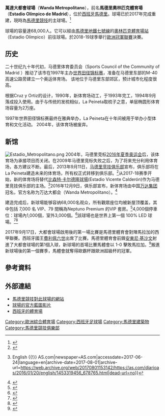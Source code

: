 {{noteTA
|G1=Football
|1=zh-hans:马竞;zh-hk:馬體會;zh-tw:馬競;zh-sg:体马;
|2=zh-hans:马德里竞技; zh-tw:馬德里競技; zh-hk:馬德里體育會;
}}
{{Infobox stadium
| stadium_name = 萬達大都會球場<br />Wanda Metropolitano
| nickname = 
| image = [[File:_Estadio_Wanda_Metropolitano_(2018).jpg|280px]]
| fullname = Estadio de la Comunidad
| location = [[西班牙|西班牙]][[馬德里|馬德里]]
| coordinates = {{coord|40|26|10|N|3|35|58|W|type:landmark|display=inline,title}}
| broke_ground = 1990年
| built = 1990年 - 1994年
| opened = 1994年9月6日
| closed = 2004年
| renovated = 2017年
| expanded = 2011年11月8日至2017年6月30日
| owner = [[马德里自治区|马德里自治区]] (1992–2002) <br/>[[馬德里市政府|馬德里市政府]] (2002–2017)<br/>[[马德里竞技俱乐部|马德里竞技]]<br/>(2017–)<ref>{{cite web|title=El Ayuntamiento venderá la parcela de La Peineta al Atlético|url=http://ccaa.elpais.com/ccaa/2016/02/28/madrid/1456688895_983392.html|website=www.elpais.com|accessdate=2017-09-16|archive-date=2017-05-06|archive-url=https://web.archive.org/web/20170506163444/http://ccaa.elpais.com/ccaa/2016/02/28/madrid/1456688895_983392.html|dead-url=no}}</ref>
| operator = [[馬德里競技俱樂部|馬德里競技]]
| surface = 草地
| main_contractors  =[[西班牙營建集團|FCC]] 
| record_attendance = 64,393<br/>Atlético Madrid v Barcelona (14 October 2017)<ref>[http://www.laliga.es/en/live/temporada-2017-2018/laliga-santander/8/atletico_barcelona Atlético Madrid 1–1 Barcelona] {{Wayback|url=http://www.laliga.es/en/live/temporada-2017-2018/laliga-santander/8/atletico_barcelona |date=20190402162611 }}; La Liga</ref>
| construction_cost = 1994年：4500萬[[歐元|歐元]] <br />2017年：2億7000萬[[歐元|歐元]]（擴建）
| tenants           = [[马德里竞技俱乐部|马德里竞技]] (2017–present)
| publictransit     = {{rail-interchange|metro}} [[Estadio_Metropolitano_(Madrid_Metro)|Estadio Metropolitano]]
| reopened         = 2017年9月16日
| architect = Cruz y Ortiz Arquitectos
| structural engineer =
| services engineer = 
| general_contractor = [[西班牙營建集團|FCC]]
| project_manager = 
| former_names = 
| tenants = [[馬德里競技俱樂部|馬德里競技]]（2017–）<br />（投資於2020年歐洲足球錦標賽）<br/> [[馬哈達翁達閃電|馬哈達翁達閃電]] (2018-)
| seating_capacity = 68,000
| dimensions = 105 × 68米
}}

'''萬達大都會球場'''（'''Wanda Metropolitano'''），前名'''馬德里奧林匹克體育場'''（'''Estadio Olímpico de Madrid'''），位於[[西班牙|西班牙]][[馬德里|馬德里]]。球場已於2017年完成重建，現時為[[馬德里競技俱樂部|馬德里競技]]的主球場。<ref>{{Cite web |url=http://www.marca.com/2013/09/11/futbol/equipos/atletico/1378900381.html |title=El Atleti cambiará de estadio en la 2016-2017 |access-date=2014-09-13 |archive-date=2020-12-13 |archive-url=https://web.archive.org/web/20201213131035/https://www.marca.com/2013/09/11/futbol/equipos/atletico/1378900381.html |dead-url=no }}</ref>

球場的容量達68,000人。它可以經由[[馬德里地鐵|馬德里地鐵]][[七號線_(馬德里地鐵)|七號線]]的[[奧林匹克體育場站|奧林匹克體育場站]]（Estadio Olímpico）前往球場。於2018-19球季舉行[[歐洲冠軍聯賽|歐洲冠軍聯賽]]決賽。

== 历史 ==
二十世纪九十年代初，马德里体育委员会（Sports Council of the Community of Madrid ）推动了该市在1997年主办[[世界田径锦标赛|世界田径锦标赛]]，准备在马德里东部的M-40高速公路旁建立一个奥运体育场。 该地位于马德里东部郊区，预计城市化程度很高。

根据Cruz y Ortiz的设计，1990年，新体育场动工，于1993年完工，1994年9月落成投入使用。由于与传统的发梳相似，La Peineta取梳子之意，单层椭圆形体育场容量为2万座。

1997年世界田径锦标赛最终在雅典举办，La Peineta在十年间被用于举办小型体育和文化活动。 2004年，该体育场被废弃。

== 新馆 ==
[[File:Estadio_Metropolitano.png|alt=Interior of the stadium during a match in 2017]]
2004年，马德里竞标[[2016年夏季奥运会|2016年夏季奥运会]]后，该体育场为承接项目而关闭。在2009年马德里竞标失败之后，为了将​​来充分利用体育场，各方建议不断。最后，2013年9月11日，[[马德里竞技俱乐部|马德里竞技俱乐部]]宣布，俱乐部将在La Peineta建造未来的体育场，所有权正式转移到俱乐部。<ref>{{Cite news|url=http://www.elmundo.es/madrid/2016/11/23/58357ee546163f30158b45f0.html|title=El Ayuntamiento de Madrid bendice la compra de La Peineta por parte del Atlético|newspaper=ELMUNDO|accessdate=2017-06-24|language=es|archive-date=2016-12-10|archive-url=https://web.archive.org/web/20161210010657/http://www.elmundo.es/madrid/2016/11/23/58357ee546163f30158b45f0.html|dead-url=no}}</ref>从2017-18赛季开始，新的体育场将替代[[比森特·卡尔德隆球場|比森特·卡尔德隆球場]](Estadio Vicente Calderón)作为马德里竞技俱乐部的主场。<ref>{{Cite news|url=http://as.com/diarioas/2016/01/20/english/1453319456_678765.html|title=Atlético Madrid's new stadium coming along a treat {{!}} English {{!}} AS.com|newspaper=AS.com|accessdate=2017-06-24|language=en|archive-date=2017-08-01|archive-url=https://web.archive.org/web/20170801153142/https://as.com/diarioas/2016/01/20/english/1453319456_678765.html|dead-url=no}}</ref>2016年12月9日，俱乐部宣布，新体育场由中国[[万达集团|万达集团]]冠名，官方名称为万达大都会（Wanda Metropolitano）。<ref>{{Cite web|url=http://www.atleticodemadrid.com/noticias/presentamos-el-wanda-metropolitano|title=Club Atlético de Madrid - Presentamos el Wanda Metropolitano|accessdate=2017-06-24|work=Club Atlético de Madrid|language=es-ES|archive-date=2016-12-12|archive-url=https://web.archive.org/web/20161212014922/http://www.atleticodemadrid.com/noticias/presentamos-el-wanda-metropolitano|dead-url=no}}</ref> 

建造完成后，新球場能够容纳68,000名观众，所有觀眾座位均被新屋顶覆盖，其中包括 7,000 名 VIP、79 間稱為Neptuno Premium 的VIP 套房。<ref>{{Cite web|url=http://stadiumdb.com/constructions/esp/estadio_la_peineta|title=Construction: Wanda Metropolitano (Estadio Olimpico de la Peineta) – StadiumDB.com|accessdate=2017-06-24|work=stadiumdb.com|language=en|archive-date=2018-06-12|archive-url=https://web.archive.org/web/20180612162115/http://stadiumdb.com/constructions/esp/estadio_la_peineta|dead-url=no}}</ref>4,000個停車位：球場內1,000個，室外3,000個。<ref>{{cite web|url=http://www.atleticodemadrid.com/atm/ubicacion-del-wanda-metropolitano|title=La instalación cuenta con 4.000 plazas de parking dedicadas para los días de partido|website=Atletico de Madrid.com|access-date=11 April 2017|archive-date=5 April 2017|archive-url=https://web.archive.org/web/20170405172108/http://www.atleticodemadrid.com/atm/ubicacion-del-wanda-metropolitano|url-status=live}}</ref>該球場也是世界上第一個 100% LED 球場。<ref>{{Cite web|title=Official Atlético de Madrid Website - Features|url=https://en.atleticodemadrid.com/atm/features|access-date=2021-09-07|website=Club Atlético de Madrid|language=en|archive-date=2020-06-06|archive-url=https://web.archive.org/web/20200606052429/http://en.atleticodemadrid.com/atm/features|dead-url=no}}</ref><ref>{{Cite web|date=2020-05-03|title=Estadio Wanda Metropolitano|url=https://lasrosasmadrid.com/estadio-wanda-metropolitano/|access-date=2021-09-07|website=Las Rosas Madrid|language=es|archive-date=2021-11-17|archive-url=https://web.archive.org/web/20211117191038/https://lasrosasmadrid.com/estadio-wanda-metropolitano/|dead-url=no}}</ref>

2017年9月17日，大都會球場啟用後的第一場比賽是馬德里體育會對陣馬拉加的西甲聯賽。西班牙國王[[費利佩六世|費利佩六世]]出席了比賽。馬德里體育會前鋒[[安東尼·基沙文|安東尼·基沙文]]射進了大都會球場的第1個入球，新球場的首場比賽馬體會以 1-0 擊敗馬拉加。<ref>{{cite news|last1=Lowe|first1=Sid|title=A stadium called Wanda: opening night at Atlético Madrid's new home|url=https://www.theguardian.com/football/blog/2017/sep/18/a-stadium-called-wanda-opening-night-at-atletico-madrids-new-home|access-date=23 September 2017|work=The Guardian|date=18 September 2017|archive-date=23 September 2017|archive-url=https://web.archive.org/web/20170923194239/https://www.theguardian.com/football/blog/2017/sep/18/a-stadium-called-wanda-opening-night-at-atletico-madrids-new-home|url-status=live}}</ref>搬進新球場後的第一個賽季，馬體會就奪得歐霸杯跟歐洲超級杯的冠軍。

==參考資料==
{{reflist|2}}

== 外部連結 ==
{{Commonscat|Estadio La Peineta}}
* [https://web.archive.org/web/20140920221058/http://en.clubatleticodemadrid.com/atm/the-big-leap 馬德里競技對此球場的網站]
* [http://www.youtube.com/watch?v=FbUOcCXPoLo 球場的官方藍圖影片] {{Wayback|url=http://www.youtube.com/watch?v=FbUOcCXPoLo |date=20160502060024 }}
* [http://estadiosdeespana.blogspot.co.uk/2013/12/madrid-estadio-la-peineta-nuevo-estadio.html 西班牙的體育場] {{Wayback|url=http://estadiosdeespana.blogspot.co.uk/2013/12/madrid-estadio-la-peineta-nuevo-estadio.html |date=20160305010248 }} {{en icon}}

{{DEFAULTSORT:Wanda_Metropolitano}}
[[Category:歐洲綜合體育場|Category:歐洲綜合體育場]]
[[Category:西班牙足球場|Category:西班牙足球場]]
[[Category:馬德里建築物|Category:馬德里建築物]]
[[Category:馬德里競技俱樂部|Category:馬德里競技俱樂部]]
